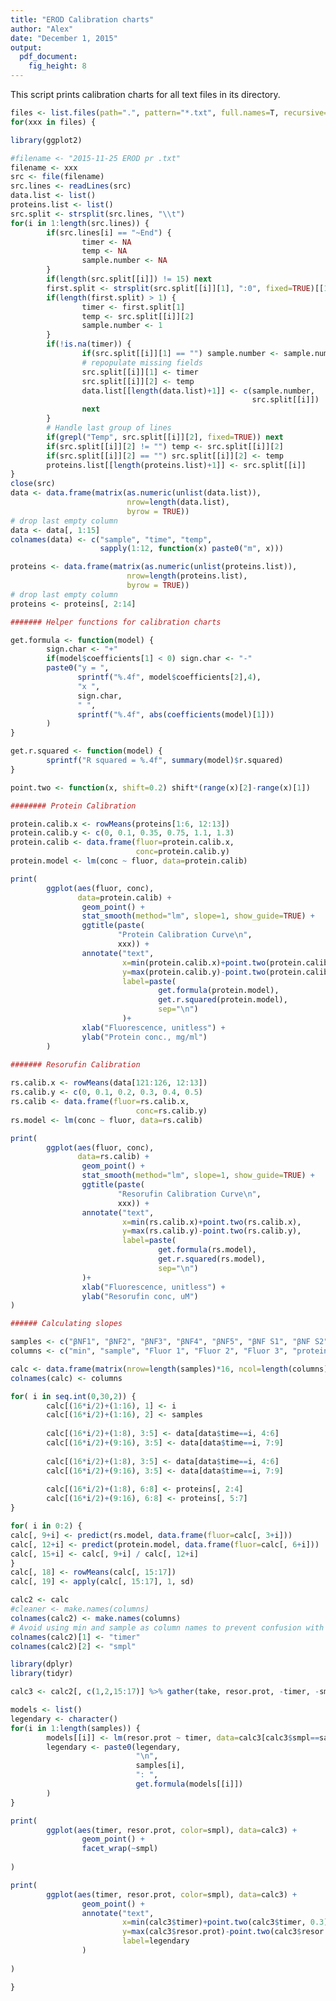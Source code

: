 ```yaml
---
title: "EROD Calibration charts"
author: "Alex"
date: "December 1, 2015"
output: 
  pdf_document: 
    fig_height: 8
---
```


This script prints calibration charts for all text files in its directory.

```r
files <- list.files(path=".", pattern="*.txt", full.names=T, recursive=FALSE)
for(xxx in files) {

library(ggplot2)

#filename <- "2015-11-25 EROD pr .txt"
filename <- xxx
src <- file(filename)
src.lines <- readLines(src)
data.list <- list()
proteins.list <- list()
src.split <- strsplit(src.lines, "\\t")
for(i in 1:length(src.lines)) {
        if(src.lines[i] == "~End") {
                timer <- NA
                temp <- NA
                sample.number <- NA
        }
        if(length(src.split[[i]]) != 15) next
        first.split <- strsplit(src.split[[i]][1], ":0", fixed=TRUE)[[1]]
        if(length(first.split) > 1) {
                timer <- first.split[1]
                temp <- src.split[[i]][2]
                sample.number <- 1
        }
        if(!is.na(timer)) {
                if(src.split[[i]][1] == "") sample.number <- sample.number + 1
                # repopulate missing fields
                src.split[[i]][1] <- timer
                src.split[[i]][2] <- temp
                data.list[[length(data.list)+1]] <- c(sample.number,
                                                      src.split[[i]])
                next
        }
        # Handle last group of lines
        if(grepl("Temp", src.split[[i]][2], fixed=TRUE)) next
        if(src.split[[i]][2] != "") temp <- src.split[[i]][2]
        if(src.split[[i]][2] == "") src.split[[i]][2] <- temp
        proteins.list[[length(proteins.list)+1]] <- src.split[[i]]
}
close(src)
data <- data.frame(matrix(as.numeric(unlist(data.list)),
                          nrow=length(data.list),
                          byrow = TRUE))
# drop last empty column
data <- data[, 1:15]
colnames(data) <- c("sample", "time", "temp",
                    sapply(1:12, function(x) paste0("m", x)))

proteins <- data.frame(matrix(as.numeric(unlist(proteins.list)),
                          nrow=length(proteins.list),
                          byrow = TRUE))
# drop last empty column
proteins <- proteins[, 2:14]

####### Helper functions for calibration charts

get.formula <- function(model) {
        sign.char <- "+"
        if(model$coefficients[1] < 0) sign.char <- "-"
        paste0("y = ",
               sprintf("%.4f", model$coefficients[2],4),
               "x ",
               sign.char,
               " ",
               sprintf("%.4f", abs(coefficients(model)[1]))
        )
}

get.r.squared <- function(model) {
        sprintf("R squared = %.4f", summary(model)$r.squared)
}

point.two <- function(x, shift=0.2) shift*(range(x)[2]-range(x)[1])

######## Protein Calibration

protein.calib.x <- rowMeans(proteins[1:6, 12:13])
protein.calib.y <- c(0, 0.1, 0.35, 0.75, 1.1, 1.3)
protein.calib <- data.frame(fluor=protein.calib.x,
                            conc=protein.calib.y)
protein.model <- lm(conc ~ fluor, data=protein.calib)

print(
        ggplot(aes(fluor, conc),
               data=protein.calib) +
                geom_point() +
                stat_smooth(method="lm", slope=1, show_guide=TRUE) +
                ggtitle(paste(
                        "Protein Calibration Curve\n",
                        xxx)) +
                annotate("text",
                         x=min(protein.calib.x)+point.two(protein.calib.x),
                         y=max(protein.calib.y)-point.two(protein.calib.y),
                         label=paste(
                                 get.formula(protein.model),
                                 get.r.squared(protein.model),
                                 sep="\n")
                         )+
                xlab("Fluorescence, unitless") +
                ylab("Protein conc., mg/ml")
        )
                     
####### Resorufin Calibration

rs.calib.x <- rowMeans(data[121:126, 12:13])
rs.calib.y <- c(0, 0.1, 0.2, 0.3, 0.4, 0.5)
rs.calib <- data.frame(fluor=rs.calib.x,
                            conc=rs.calib.y)
rs.model <- lm(conc ~ fluor, data=rs.calib)

print(
        ggplot(aes(fluor, conc),
               data=rs.calib) +
                geom_point() +
                stat_smooth(method="lm", slope=1, show_guide=TRUE) +
                ggtitle(paste(
                        "Resorufin Calibration Curve\n",
                        xxx)) +
                annotate("text",
                         x=min(rs.calib.x)+point.two(rs.calib.x),
                         y=max(rs.calib.y)-point.two(rs.calib.y),
                         label=paste(
                                 get.formula(rs.model),
                                 get.r.squared(rs.model),
                                 sep="\n")
                )+
                xlab("Fluorescence, unitless") +
                ylab("Resorufin conc, uM")
)

###### Calculating slopes

samples <- c("βNF1", "βNF2", "βNF3", "βNF4", "βNF5", "βNF S1", "βNF S2", "n", "βNF S3", "βNF S4", "con 11", "con 12", "con 13", "con 14", "con 15", "n1")
columns <- c("min", "sample", "Fluor 1", "Fluor 2", "Fluor 3", "protein abs 1", "protein abs 2", "protein abs 3", "Resor conc 1", "Resor conc 2", "Resor conc 3", "protein conc 1", "protein conc 2", "protein conc 3", "resor/protein 1", "resor/protein 2", "resor/protein 3", "aver resor/prot", "st dev")

calc <- data.frame(matrix(nrow=length(samples)*16, ncol=length(columns)))
colnames(calc) <- columns

for( i in seq.int(0,30,2)) {
        calc[(16*i/2)+(1:16), 1] <- i
        calc[(16*i/2)+(1:16), 2] <- samples
                
        calc[(16*i/2)+(1:8), 3:5] <- data[data$time==i, 4:6]
        calc[(16*i/2)+(9:16), 3:5] <- data[data$time==i, 7:9]
        
        calc[(16*i/2)+(1:8), 3:5] <- data[data$time==i, 4:6]
        calc[(16*i/2)+(9:16), 3:5] <- data[data$time==i, 7:9]
        
        calc[(16*i/2)+(1:8), 6:8] <- proteins[, 2:4]
        calc[(16*i/2)+(9:16), 6:8] <- proteins[, 5:7]
}

for( i in 0:2) {
calc[, 9+i] <- predict(rs.model, data.frame(fluor=calc[, 3+i]))
calc[, 12+i] <- predict(protein.model, data.frame(fluor=calc[, 6+i]))
calc[, 15+i] <- calc[, 9+i] / calc[, 12+i]
}
calc[, 18] <- rowMeans(calc[, 15:17])
calc[, 19] <- apply(calc[, 15:17], 1, sd)

calc2 <- calc
#cleaner <- make.names(columns)
colnames(calc2) <- make.names(columns)
# Avoid using min and sample as column names to prevent confusion with functions
colnames(calc2)[1] <- "timer"
colnames(calc2)[2] <- "smpl"

library(dplyr)
library(tidyr)

calc3 <- calc2[, c(1,2,15:17)] %>% gather(take, resor.prot, -timer, -smpl)

models <- list()
legendary <- character()
for(i in 1:length(samples)) {
        models[[i]] <- lm(resor.prot ~ timer, data=calc3[calc3$smpl==samples[i], ])
        legendary <- paste0(legendary, 
                            "\n",
                            samples[i],
                            ": ",
                            get.formula(models[[i]])
        )
}

print(
        ggplot(aes(timer, resor.prot, color=smpl), data=calc3) +
                geom_point() +
                facet_wrap(~smpl)
                
)

print(
        ggplot(aes(timer, resor.prot, color=smpl), data=calc3) +
                geom_point() +
                annotate("text",
                         x=min(calc3$timer)+point.two(calc3$timer, 0.3),
                         y=max(calc3$resor.prot)-point.two(calc3$resor.prot, 0.3),
                         label=legendary
                )
                
)

}
```
